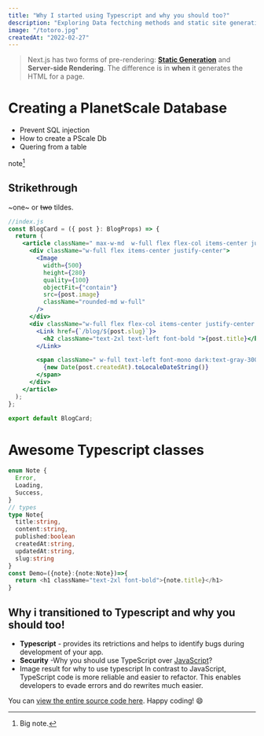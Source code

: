 ```yaml
---
title: "Why I started using Typescript and why you should too?"
description: "Exploring Data fectching methods and static site generation features in next js "
image: "/totoro.jpg"
createdAt: "2022-02-27"
---
```


> Next.js has two forms of pre-rendering: [**Static Generation**](http://next.org) and **Server-side Rendering**. The difference is in **when** it generates the HTML for a page.

# Creating a PlanetScale Database

- Prevent SQL injection
- How to create a PScale Db
- Quering from a table

note[^1]

[^1]: Big note.

## Strikethrough

~one~ or ~~two~~ tildes.

```jsx
//index.js
const BlogCard = ({ post }: BlogProps) => {
  return (
    <article className=" max-w-md  w-full flex flex-col items-center justify-center gap-y-2 overflow-hidden ">
      <div className="w-full flex items-center justify-center">
        <Image
          width={500}
          height={280}
          quality={100}
          objectFit={"contain"}
          src={post.image}
          className="rounded-md w-full"
        />
      </div>
      <div className="w-full flex flex-col items-center justify-center gap-y-1.5">
        <Link href={`/blog/${post.slug}`}>
          <h2 className="text-2xl text-left font-bold ">{post.title}</h2>
        </Link>

        <span className=" w-full text-left font-mono dark:text-gray-300">
          {new Date(post.createdAt).toLocaleDateString()}
        </span>
      </div>
    </article>
  );
};

export default BlogCard;
```

# Awesome Typescript classes

```ts
enum Note {
  Error,
  Loading,
  Success,
}
// types
type Note{
  title:string,
  content:string,
  published:boolean
  createdAt:string,
  updatedAt:string,
  slug:string
}
const Demo=({note}:{note:Note})=>{
  return <h1 className="text-2xl font-bold">{note.title}</h1>
}
```

## Why i transitioned to Typescript and why you should too!

- **Typescript** - provides its retrictions and helps to identify bugs during development of your app.
- **Security** -Why you should use TypeScript over [JavaScript](http://vitejs.dev)?
- Image result for why to use typescript
  In contrast to JavaScript, TypeScript code is more reliable and easier to refactor. This enables developers to evade errors and do rewrites much easier.

You can [view the entire source code here](https://github.com/leerob/youtube-to-mp3). Happy coding! 😄
